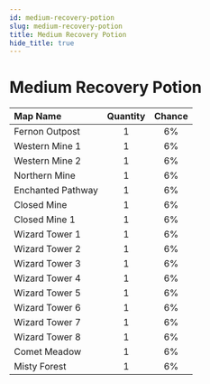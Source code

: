 ---
id: medium-recovery-potion
slug: medium-recovery-potion
title: Medium Recovery Potion
hide_title: true
---


# <ItemIcon iconId="1009" height="32"/> Medium Recovery Potion
|Map Name|Quantity|Chance|
|:--|:-:|:-:|
|Fernon Outpost|1|6%|
|Western Mine 1|1|6%|
|Western Mine 2|1|6%|
|Northern Mine|1|6%|
|Enchanted Pathway|1|6%|
|Closed Mine|1|6%|
|Closed Mine 1|1|6%|
|Wizard Tower 1|1|6%|
|Wizard Tower 2|1|6%|
|Wizard Tower 3|1|6%|
|Wizard Tower 4|1|6%|
|Wizard Tower 5|1|6%|
|Wizard Tower 6|1|6%|
|Wizard Tower 7|1|6%|
|Wizard Tower 8|1|6%|
|Comet Meadow|1|6%|
|Misty Forest|1|6%|

